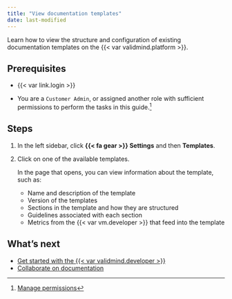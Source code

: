 ```yaml
---
title: "View documentation templates"
date: last-modified
---
```


Learn how to view the structure and configuration of existing documentation templates on the {{< var validmind.platform >}}. 

## Prerequisites

- {{< var link.login >}}

- You are a `Customer Admin`, or assigned another role with sufficient permissions to perform the tasks in this guide.[^1] 

## Steps

1. In the left sidebar, click **{{< fa gear >}} Settings** and then **Templates**.

2. Click on one of the available templates. 

   In the page that opens, you can view information about the template, such as: 

   - Name and description of the template
   - Version of the templates
   - Sections in the template and how they are structured
   - Guidelines associated with each section 
   - Metrics from the {{< var vm.developer >}} that feed into the template

## What's next

- [Get started with the {{< var validmind.developer >}}](/developer/get-started-developer-framework.qmd)
- [Collaborate on documentation](collaborate-with-others.qmd)


<!-- FOOTNOTES -->

[^1]: [Manage permissions](/guide/configuration/manage-permissions.qmd)
